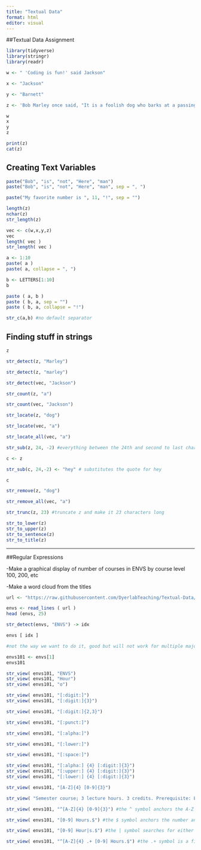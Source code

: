 ```yaml
---
title: "Textual Data"
format: html
editor: visual
---
```


##Textual Data Assignment

```r

library(tidyverse)
library(stringr)
library(readr)

```

```r

w <- " 'Coding is fun!' said Jackson"

x <- "Jackson"

y <- "Barnett"

z <- 'Bob Marley once said, "It is a foolish dog who barks at a passing bird"'

w
x
y
z

print(z)
cat(z)

```
## Creating Text Variables

```r
paste("Bob", "is", "not", "Here", "man")
paste("Bob", "is", "not", "Here", "man", sep = ", ")

paste("My favorite number is ", 11, "!", sep = "")

```


```r
length(z)
nchar(z)
str_length(z)

```

```r
vec <- c(w,x,y,z)
vec
length( vec )
str_length( vec )

```

```r
a <- 1:10
paste( a )
paste( a, collapse = ", ")

b <- LETTERS[1:10]
b

paste ( a, b )
paste ( b, a, sep = "")
paste ( b, a, collapse = "!")

```

```r

str_c(a,b) #no default separator

```

## Finding stuff in strings

```r

z

str_detect(z, "Marley")

str_detect(z, "marley")

str_detect(vec, "Jackson")

str_count(z, "a")

str_count(vec, "Jackson")


```

```r

str_locate(z, "dog")

str_locate(vec, "a")

```

```r

str_locate_all(vec, "a")

```

```r
str_sub(z, 24, -2) #everything between the 24th and second to last character

c <- z

str_sub(c, 24,-2) <- "hey" # substitutes the quote for hey

c

```

```r
str_remove(z, "dog")

str_remove_all(vec, "a")

```

```r
str_trunc(z, 23) #truncate z and make it 23 characters long

```

```r
str_to_lower(z)
str_to_upper(z)
str_to_sentence(z)
str_to_title(z)

```
__________________________________________________________________

##Regular Expressions

-Make a graphical display of number of courses in ENVS by course level 100, 200, etc

-Make a word cloud from the titles

```r
url <- "https://raw.githubusercontent.com/DyerlabTeaching/Textual-Data/refs/heads/main/data/ENVSclasses.txt?token=GHSAT0AAAAAACWO27UIA46V72P7DBZEP5EKZYZFFXQ"

envs <- read_lines ( url )
head (envs, 25)

```

```r

str_detect(envs, "ENVS") -> idx

envs [ idx ]

#not the way we want to do it, good but will not work for multiple majors well
```

```r

envs101 <- envs[1]
envs101

```

```r

str_view( envs101, "ENVS")
str_view( envs101, "Hour")
str_view( envs101, "o")

str_view( envs101, "[:digit:]")
str_view( envs101, "[:digit:]{3}")

str_view( envs101, "[:digit:]{2,3}")

```
```r
str_view( envs101, "[:punct:]")

```
```r
str_view( envs101, "[:alpha:]")

```
```r
str_view( envs101, "[:lower:]")

```
```r
str_view( envs101, "[:space:]")

```
```r
str_view( envs101, "[:alpha:] {4} [:digit:]{3}")
str_view( envs101, "[:upper:] {4} [:digit:]{3}")
str_view( envs101, "[:lower:] {4} [:digit:]{3}")

```

```r
str_view( envs101, "[A-Z]{4} [0-9]{3}")
```
```r
str_view( "Semester course; 3 lecture hours. 3 credits. Prerequisite: ENVS 101 or", "[A-Z]{4} [0-9]{3}")

```
```r

str_view( envs101, "^[A-Z]{4} [0-9]{3}") #the ^ symbol anchors the A-Z text search to the beginning of the line when searching

str_view( envs101, "[0-9] Hours.$") #the $ symbol anchors the number and Hour search to the end of the line when searching

str_view( envs101, "[0-9] Hour|s.$") #the | symbol searches for either Hour OR Hours

```

```r
str_view( envs101, "^[A-Z]{4} .+ [0-9] Hours.$") #the .+ symbol is a filler for a bunch of stuff between the search at the beginning of lines and the end of lines. It basically is a stand in for 1 or more "things" inside of the searches


```

